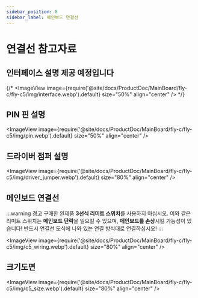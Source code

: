 ```yaml
---
sidebar_position: 8
sidebar_label: 메인보드 연결선
---
```


# 연결선 참고자료

## 인터페이스 설명 제공 예정입니다
{/* <ImageView 
    image={require('@site/docs/ProductDoc/MainBoard/fly-c/fly-c5/img/interface.webp').default} 
    size="50%" 
    align="center" 
/> */}

## PIN 핀 설명

<ImageView 
    image={require('@site/docs/ProductDoc/MainBoard/fly-c/fly-c5/img/pin.webp').default} 
    size="50%" 
    align="center" 
/>

## 드라이버 점퍼 설명

<ImageView 
    image={require('@site/docs/ProductDoc/MainBoard/fly-c/fly-c5/img/driver_jumper.webp').default} 
    size="80%" 
    align="center" 
/>

## 메인보드 연결선

:::warning 경고
구매한 완제품 **3선식 리미트 스위치**를 사용하지 마십시오. 이와 같은 리미트 스위치는 **메인보드 단락**을 일으킬 수 있으며, **메인보드를 손상**시킬 가능성이 있습니다! 반드시 연결선 도식에 나와 있는 연결 방식대로 연결하십시오!
:::

<ImageView 
    image={require('@site/docs/ProductDoc/MainBoard/fly-c/fly-c5/img/c5_wiring.webp').default} 
    size="80%" 
    align="center" 
/>

## 크기도면

<ImageView 
    image={require('@site/docs/ProductDoc/MainBoard/fly-c/fly-c5/img/c5_size.webp').default} 
    size="80%" 
    align="center" 
/>
